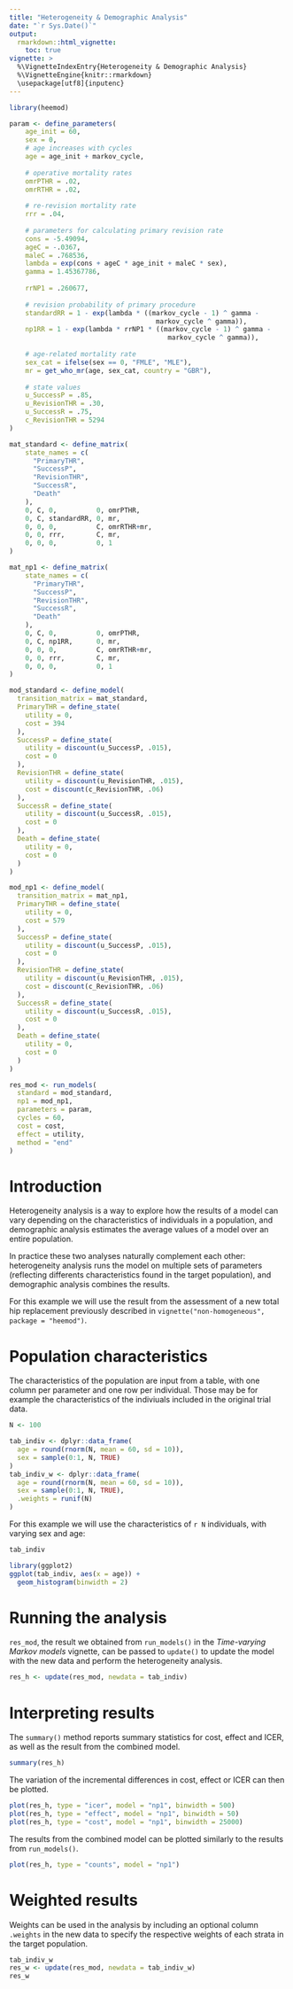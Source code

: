 ```yaml
---
title: "Heterogeneity & Demographic Analysis"
date: "`r Sys.Date()`"
output:
  rmarkdown::html_vignette:
    toc: true
vignette: >
  %\VignetteIndexEntry{Heterogeneity & Demographic Analysis}
  %\VignetteEngine{knitr::rmarkdown}
  \usepackage[utf8]{inputenc}
---
```


```r
library(heemod)
```

```r

param <- define_parameters(
    age_init = 60,
    sex = 0,
    # age increases with cycles
    age = age_init + markov_cycle,
    
    # operative mortality rates
    omrPTHR = .02,
    omrRTHR = .02,
    
    # re-revision mortality rate
    rrr = .04,
    
    # parameters for calculating primary revision rate
    cons = -5.49094,
    ageC = -.0367,
    maleC = .768536,
    lambda = exp(cons + ageC * age_init + maleC * sex),
    gamma = 1.45367786,
    
    rrNP1 = .260677,
    
    # revision probability of primary procedure
    standardRR = 1 - exp(lambda * ((markov_cycle - 1) ^ gamma -
                                     markov_cycle ^ gamma)),
    np1RR = 1 - exp(lambda * rrNP1 * ((markov_cycle - 1) ^ gamma - 
                                        markov_cycle ^ gamma)),
    
    # age-related mortality rate
    sex_cat = ifelse(sex == 0, "FMLE", "MLE"),
    mr = get_who_mr(age, sex_cat, country = "GBR"),
    
    # state values
    u_SuccessP = .85,
    u_RevisionTHR = .30,
    u_SuccessR = .75,
    c_RevisionTHR = 5294
)

mat_standard <- define_matrix(
    state_names = c(
      "PrimaryTHR",
      "SuccessP",
      "RevisionTHR",
      "SuccessR",
      "Death"
    ),
    0, C, 0,          0, omrPTHR,
    0, C, standardRR, 0, mr,
    0, 0, 0,          C, omrRTHR+mr,
    0, 0, rrr,        C, mr,
    0, 0, 0,          0, 1
)

mat_np1 <- define_matrix(
    state_names = c(
      "PrimaryTHR",
      "SuccessP",
      "RevisionTHR",
      "SuccessR",
      "Death"
    ),
    0, C, 0,          0, omrPTHR,
    0, C, np1RR,      0, mr,
    0, 0, 0,          C, omrRTHR+mr,
    0, 0, rrr,        C, mr,
    0, 0, 0,          0, 1
)

mod_standard <- define_model(
  transition_matrix = mat_standard,
  PrimaryTHR = define_state(
    utility = 0,
    cost = 394
  ),
  SuccessP = define_state(
    utility = discount(u_SuccessP, .015),
    cost = 0
  ),
  RevisionTHR = define_state(
    utility = discount(u_RevisionTHR, .015),
    cost = discount(c_RevisionTHR, .06)
  ),
  SuccessR = define_state(
    utility = discount(u_SuccessR, .015),
    cost = 0
  ),
  Death = define_state(
    utility = 0,
    cost = 0
  )
)

mod_np1 <- define_model(
  transition_matrix = mat_np1,
  PrimaryTHR = define_state(
    utility = 0,
    cost = 579
  ),
  SuccessP = define_state(
    utility = discount(u_SuccessP, .015),
    cost = 0
  ),
  RevisionTHR = define_state(
    utility = discount(u_RevisionTHR, .015),
    cost = discount(c_RevisionTHR, .06)
  ),
  SuccessR = define_state(
    utility = discount(u_SuccessR, .015),
    cost = 0
  ),
  Death = define_state(
    utility = 0,
    cost = 0
  )
)

res_mod <- run_models(
  standard = mod_standard,
  np1 = mod_np1,
  parameters = param,
  cycles = 60,
  cost = cost,
  effect = utility,
  method = "end"
)
```

# Introduction

Heterogeneity analysis is a way to explore how the results of a model can vary depending on the characteristics of individuals in a population, and demographic analysis estimates the average values of a model over an entire population.

In practice these two analyses naturally complement each other: heterogeneity analysis runs the model on multiple sets of parameters (reflecting differents characteristics found in the target population), and demographic analysis combines the results.

For this example we will use the result from the assessment of a new total hip replacement previously described in `vignette("non-homogeneous", package = "heemod")`.

# Population characteristics

The characteristics of the population are input from a table, with one column per parameter and one row per individual. Those may be for example the characteristics of the indiviuals included in the original trial data.

```r
N <- 100

tab_indiv <- dplyr::data_frame(
  age = round(rnorm(N, mean = 60, sd = 10)),
  sex = sample(0:1, N, TRUE)
)
tab_indiv_w <- dplyr::data_frame(
  age = round(rnorm(N, mean = 60, sd = 10)),
  sex = sample(0:1, N, TRUE),
  .weights = runif(N)
)
```

For this example we will use the characteristics of `r N` individuals, with varying sex and age:

```r
tab_indiv

library(ggplot2)
ggplot(tab_indiv, aes(x = age)) +
  geom_histogram(binwidth = 2)
```

# Running the analysis

`res_mod`, the result we obtained from `run_models()` in the *Time-varying Markov models* vignette, can be passed to `update()` to update the model with the new data and perform the heterogeneity analysis.

```r
res_h <- update(res_mod, newdata = tab_indiv)
```

# Interpreting results

The `summary()` method reports summary statistics for cost, effect and ICER, as well as the result from the combined model.

```r
summary(res_h)
```

The variation of the incremental differences in cost, effect or ICER can then be plotted.

```r
plot(res_h, type = "icer", model = "np1", binwidth = 500)
plot(res_h, type = "effect", model = "np1", binwidth = 50)
plot(res_h, type = "cost", model = "np1", binwidth = 25000)
```

The results from the combined model can be plotted similarly to the results from `run_models()`.

```r
plot(res_h, type = "counts", model = "np1")
```

# Weighted results

Weights can be used in the analysis by including an optional column `.weights` in the new data to specify the respective weights of each strata in the target population.

```r
tab_indiv_w
res_w <- update(res_mod, newdata = tab_indiv_w)
res_w
```

